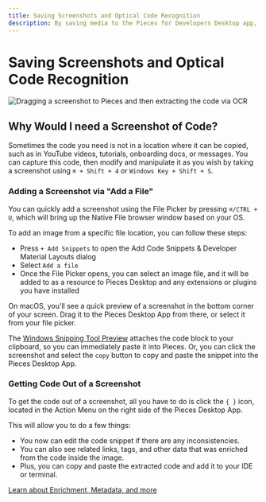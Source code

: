 ```yaml
---
title: Saving Screenshots and Optical Code Recognition
description: By saving media to the Pieces for Developers Desktop app, all of your screenshots and code can live side by side.
---
```


# Saving Screenshots and Optical Code Recognition

![Dragging a screenshot to Pieces and then extracting the code via OCR](https://storage.googleapis.com/pieces_static_resources/pfd_resource_center/CODE_FROM_SCREENSHOT.gif)

## Why Would I need a Screenshot of Code?
Sometimes the code you need is not in a location where it can be copied, such as in YouTube videos, tutorials, onboarding docs, or messages. You can capture this code, then modify and manipulate it as you wish by taking a screenshot using `⌘ + Shift + 4` or `Windows Key + Shift + S`.

### Adding a Screenshot via "Add a File"

You can quickly add a screenshot using the File Picker by pressing `⌘/CTRL + U`, which will bring up the Native File browser window based on your OS.

To add an image from a specific file location, you can follow these steps:
- Press `+ Add Snippets` to open the Add Code Snippets & Developer Material Layouts dialog
- Select `Add a file`
- Once the File Picker opens, you can select an image file, and it will be added to as a resource to Pieces Desktop and any extensions or plugins you have installed

On macOS, you'll see a quick preview of a screenshot in the bottom corner of your screen. Drag it to the Pieces Desktop App from there, or select it from your file picker.

The [Windows Snipping Tool Preview](https://support.microsoft.com/en-us/windows/use-snipping-tool-to-capture-screenshots-00246869-1843-655f-f220-97299b865f6b) attaches the code block to your clipboard, so you can immediately paste it into Pieces. Or, you can click the screenshot and select the `copy` button to copy and paste the snippet into the Pieces Desktop App.

### Getting Code Out of a Screenshot
To get the code out of a screenshot, all you have to do is click the `{ }` icon, located in the Action Menu on the right side of the Pieces Desktop App.

This will allow you to do a few things:
- You now can edit the code snippet if there are any inconsistencies.
- You can also see related links, tags, and other data that was enriched from the code inside the image.
- Plus, you can copy and paste the extracted code and add it to your IDE or terminal.

[Learn about Enrichment, Metadata, and more](/features/auto-enrichment)
